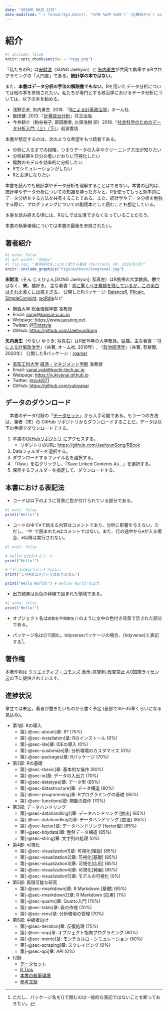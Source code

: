 ```yaml
---
date: "2020年 06月 22日"
date-modified: "`r format(Sys.Date(), '%Y年 %m月 %d日')`（公開日から`r as.numeric(Sys.Date() - as.Date('2020/06/22'))`日目）"
---
```


# 紹介 {.unnumbered}

```r
#| include: false
knitr::opts_chunk$set(dev = "ragg_png")
```

『私たちのR』は[宋財泫](http://www.jaysong.net/)（SONG Jaehyun）と [矢内勇生](https://yukiyanai.github.io)が共同で執筆するRプログラミングの「入門書」である。**統計学の本ではない**。

また、**本書はデータ分析の手法の解説書でもない**。Rを用いたデータ分析については他の本を参照されたい。私たちが専門とする政治学におけるデータ分析については、以下の本を勧める。

- 浅野正彦, 矢内勇生. 2018. 『[Rによる計量政治学](https://www.ohmsha.co.jp/book/9784274223136/)』オーム社.
- 飯田健. 2013.『[計量政治分析](https://www.kyoritsu-pub.co.jp/bookdetail/9784320019249)』共立出版.
- 今井耕介（粕谷裕子, 原田勝孝, 久保浩樹 訳）2018.『[社会科学のためのデータ分析入門（上）（下）](https://www.iwanami.co.jp/book/b352348.html)』岩波書店.

本書が想定するのは、次のような希望をもつ読者である。

* 分析に入るまでの段階、つまりデータの入手やクリーニング方法が知りたい
* 分析結果を自分の思いどおりに可視化したい
* 複数のモデルを効率的に分析したい
* Rでシミュレーションがしたい
* Rと友達になりたい

本書を読んでも統計学やデータ分析を理解することはできない。本書の目的は、統計学やデータ分析についての知識を持った方々と、Rを使ってもっと効率的にデータ分析をする方法を共有することである。また、統計学やデータ分析を勉強する際に、プログラミングについての副読本として読むことも想定している。

本書を読み終える頃には、Rなしでは生活できなくなっていることだろう。

本書の執筆環境については本書の最後を参照されたい。

## 著者紹介

```r
#| echo: false
#| out-width: "350px"
#| fig-cap: "事例研究をこよなく愛する著者 (Portland, OR. 2016年2月)"
knitr::include_graphics("Figs/Authors/SongYanai.jpg")
```

**宋財泫**（そん じぇひょん[SONG Jaehyun]; 写真左）はR黒帯の大学教員。**宗**ではなく、**宋**。猫好き。
主な著書：[真に驚くべき業績を残しているが、この余白はそれを書くには狭すぎる](https://ja.wikipedia.org/wiki/フェルマーの最終定理)。
公開したRパッケージ: [BalanceR](https://github.com/JaehyunSong/BalanceR), [PRcalc](https://github.com/JaehyunSong/PRcalc), [SimpleConjoint](https://github.com/JaehyunSong/SimpleConjoint), [woRdle](https://github.com/JaehyunSong/woRdle)など

* [関西大学](https://www.kansai-u.ac.jp/) [総合情報学部](https://www.kansai-u.ac.jp/Fc_inf/) 准教授
* Email: <song@kansai-u.ac.jp>
* Webpage: <https://www.jaysong.net>
* Twitter: [\@Tintstyle](https://twitter.com/Tintstyle)
* GitHub: <https://github.com/JaehyunSong>

**矢内勇生**（やない ゆうき; 写真右）はR歴15年の大学教員。猛猫。主な著書：『[Rによる計量政治学](https://github.com/yukiyanai/quant-methods-R)』（共著, オーム社, 2018年）, 『[政治経済学](http://www.yuhikaku.co.jp/books/detail/9784641150799)』（共著, 有斐閣, 2020年）
公開したRパッケージ：[rgamer](https://github.com/yukiyanai/rgamer)

* [高知工科大学](https://www.kochi-tech.ac.jp/) [経済・マネジメント学群](https://www.kochi-tech.ac.jp/academics/mng/) 准教授 
* Email: <yanai.yuki@kochi-tech.ac.jp>
* Webpage: <https://yukiyanai.github.io>
* Twitter: [\@yuki871](https://twitter.com/yuki871)
* GitHub: <https://github.com/yukiyanai>

## データのダウンロード

　本書のデータ付録の「[データセット](dataset.qmd)」から入手可能である。もう一つの方法は、筆者（宋）の GitHub リポジトリからダウンロードすることだ。データは以下の手順でダウンロードできる。

1. 本書の[GitHubリポジトリ](https://github.com/JaehyunSong/RBook) にアクセスする。
    * リポジトリのURL: <https://github.com/JaehyunSong/RBook>
2. Dataフォルダーを選択する。
3. ダウンロードするファイル名を選択する。
4. 「Raw」を右クリックし、「Save Linked Contents As...」を選択する。
5. 保存するフォルダーを指定して、ダウンロードする。

## 本書における表記法

* コードは以下のように背景に色が付けられている部分である。

```r
#| eval: false
print("Hello!")
```

* コードの中で`#`で始まる内容はコメントであり、分析に影響を与えない。ただし、`"`や`'`で囲まれた`#`はコメントではない。また、行の途中から`#`が入る場合、`#`以降は実行されない。

```r
#| eval: false

# Hello!を出力するコード
print("Hello!")

# "や'内の#はコメントではない
print("この#はコメントではありません")

print("Hello World!") # Hellow World!を出力
```

* 出力結果は灰色の枠線で囲まれた領域である。

```r
#| echo: false
print("Hello!")
```

* オブジェクト名は`変数名`や`関数名()`のように文中の色付き背景で示された部分である。

* パッケージ名は{}で囲む。tidyverseパッケージの場合、{tidyverse}と表記する[^package-name]。

[^package-name]: ただし、パッケージ名を{}で囲むのは一般的な表記ではないことを断っておきたい。

## 著作権

本著作物は [クリエイティブ・コモンズ 表示-非営利-改変禁止 4.0国際ライセンス](http://creativecommons.org/licenses/by-nc-nd/4.0/)の下に提供されています。

## 進捗状況

章立ては未定。著者が書きたいものから書く予定 (全部で30~35章くらいになる見込み)。

* 第1部: Rの導入
   * 第[-@sec-aboutr]章: R? (75%)
   * 第[-@sec-installation]章: Rのインストール (0%)
   * 第[-@sec-ide]章: IDEの導入 (0%)
   * 第[-@sec-customize]章: 分析環境のカスタマイズ (0%)
   * 第[-@sec-packages]章: Rパッケージ (70%)
* 第2部: Rの基礎
   * 第[-@sec-rbasic]章: 基本的な操作 (80%)
   * 第[-@sec-io]章: データの入出力 (70%)
   * 第[-@sec-datatype]章: データ型 (85%)
   * 第[-@sec-datastructure]章: データ構造 (80%)
   * 第[-@sec-programming]章: Rプログラミングの基礎 (85%)
   * 第[-@sec-functions]章: 関数の自作 (70%)
* 第3部: データハンドリング
   * 第[-@sec-datahandling1]章: データハンドリング [抽出] (85%)
   * 第[-@sec-datahandling2]章: データハンドリング [拡張] (85%)
   * 第[-@sec-factor]章: データハンドリング [factor型] (85%)
   * 第[-@sec-tidydata]章: 整然データ構造 (85%)
   * 第[-@sec-string]章: 文字列の処理 (0%)
* 第4部: 可視化
   * 第[-@sec-visualization1]章: 可視化[理論] (85%)
   * 第[-@sec-visualization2]章: 可視化[基礎] (85%)
   * 第[-@sec-visualization3]章: 可視化[応用] (85%)
   * 第[-@sec-visualization4]章: 可視化[発展] (85%)
   * 第[-@sec-visualization5]章: モデルの可視化 (0%)
* 第5部: 再現可能な研究
   * 第[-@sec-rmarkdown]章: R Markdown [基礎] (85%)
   * 第[-@sec-rmarkdown2]章: R Markdown [応用] (1%)
   * 第[-@sec-quarto]章: Quarto入門 (70%)
   * 第[-@sec-table]章: 表の作成 (70%)
   * 第[-@sec-renv]章: 分析環境の管理 (70%)
* 第6部: 中級者向け
   * 第[-@sec-iteration]章: 反復処理 (75%)
   * 第[-@sec-oop]章: オブジェクト指向プログラミング (80%)
   * 第[-@sec-monte]章: モンテカルロ・シミュレーション (50%)
   * 第[-@sec-scraping]章: スクレイピング (0%)
   * 第[-@sec-api]章: API (0%)
* 付録
   * [データセット](dataset.qmd)
   * [R Tips](tips.qmd)
   * [本書の執筆環境](session.qmd)
   * [参考文献](references.qmd)
